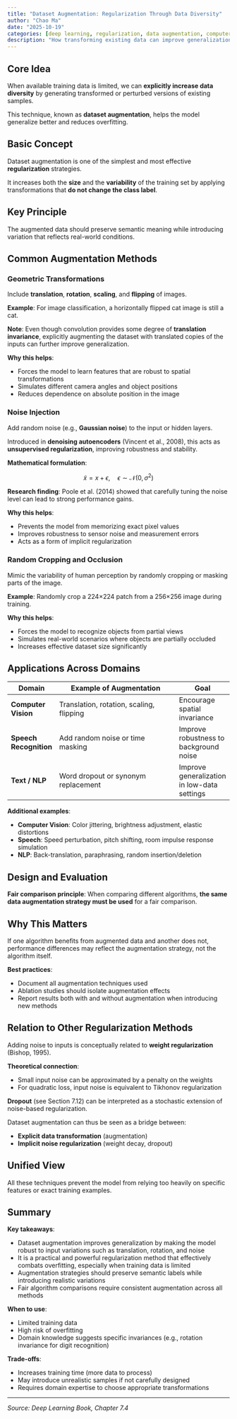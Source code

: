 ```yaml
---
title: "Dataset Augmentation: Regularization Through Data Diversity"
author: "Chao Ma"
date: "2025-10-19"
categories: [deep learning, regularization, data augmentation, computer vision]
description: "How transforming existing data can improve generalization and combat overfitting when training data is limited"
---
```


## Core Idea

When available training data is limited, we can **explicitly increase data diversity** by generating transformed or perturbed versions of existing samples.

This technique, known as **dataset augmentation**, helps the model generalize better and reduces overfitting.

## Basic Concept

Dataset augmentation is one of the simplest and most effective **regularization** strategies.

It increases both the **size** and the **variability** of the training set by applying transformations that **do not change the class label**.

::: {.callout-important}
## Key Principle

The augmented data should preserve semantic meaning while introducing variation that reflects real-world conditions.
:::

## Common Augmentation Methods

### Geometric Transformations

Include **translation**, **rotation**, **scaling**, and **flipping** of images.

**Example**: For image classification, a horizontally flipped cat image is still a cat.

**Note**: Even though convolution provides some degree of **translation invariance**, explicitly augmenting the dataset with translated copies of the inputs can further improve generalization.

**Why this helps**:

- Forces the model to learn features that are robust to spatial transformations
- Simulates different camera angles and object positions
- Reduces dependence on absolute position in the image

### Noise Injection

Add random noise (e.g., **Gaussian noise**) to the input or hidden layers.

Introduced in **denoising autoencoders** (Vincent et al., 2008), this acts as **unsupervised regularization**, improving robustness and stability.

**Mathematical formulation**:

$$
\tilde{x} = x + \epsilon, \quad \epsilon \sim \mathcal{N}(0, \sigma^2)
$$

**Research finding**: Poole et al. (2014) showed that carefully tuning the noise level can lead to strong performance gains.

**Why this helps**:

- Prevents the model from memorizing exact pixel values
- Improves robustness to sensor noise and measurement errors
- Acts as a form of implicit regularization

### Random Cropping and Occlusion

Mimic the variability of human perception by randomly cropping or masking parts of the image.

**Example**: Randomly crop a 224×224 patch from a 256×256 image during training.

**Why this helps**:

- Forces the model to recognize objects from partial views
- Simulates real-world scenarios where objects are partially occluded
- Increases effective dataset size significantly

## Applications Across Domains

| Domain | Example of Augmentation | Goal |
|--------|-------------------------|------|
| **Computer Vision** | Translation, rotation, scaling, flipping | Encourage spatial invariance |
| **Speech Recognition** | Add random noise or time masking | Improve robustness to background noise |
| **Text / NLP** | Word dropout or synonym replacement | Improve generalization in low-data settings |

**Additional examples**:

- **Computer Vision**: Color jittering, brightness adjustment, elastic distortions
- **Speech**: Speed perturbation, pitch shifting, room impulse response simulation
- **NLP**: Back-translation, paraphrasing, random insertion/deletion

## Design and Evaluation

**Fair comparison principle**: When comparing different algorithms, **the same data augmentation strategy must be used** for a fair comparison.

::: {.callout-warning}
## Why This Matters

If one algorithm benefits from augmented data and another does not, performance differences may reflect the augmentation strategy, not the algorithm itself.
:::

**Best practices**:

- Document all augmentation techniques used
- Ablation studies should isolate augmentation effects
- Report results both with and without augmentation when introducing new methods

## Relation to Other Regularization Methods

Adding noise to inputs is conceptually related to **weight regularization** (Bishop, 1995).

**Theoretical connection**:

- Small input noise can be approximated by a penalty on the weights
- For quadratic loss, input noise is equivalent to Tikhonov regularization

**Dropout** (see Section 7.12) can be interpreted as a stochastic extension of noise-based regularization.

Dataset augmentation can thus be seen as a bridge between:

- **Explicit data transformation** (augmentation)
- **Implicit noise regularization** (weight decay, dropout)

::: {.callout-tip}
## Unified View

All these techniques prevent the model from relying too heavily on specific features or exact training examples.
:::

## Summary

**Key takeaways**:

- Dataset augmentation improves generalization by making the model robust to input variations such as translation, rotation, and noise
- It is a practical and powerful regularization method that effectively combats overfitting, especially when training data is limited
- Augmentation strategies should preserve semantic labels while introducing realistic variations
- Fair algorithm comparisons require consistent augmentation across all methods

**When to use**:

- Limited training data
- High risk of overfitting
- Domain knowledge suggests specific invariances (e.g., rotation invariance for digit recognition)

**Trade-offs**:

- Increases training time (more data to process)
- May introduce unrealistic samples if not carefully designed
- Requires domain expertise to choose appropriate transformations

---

*Source: Deep Learning Book, Chapter 7.4*
